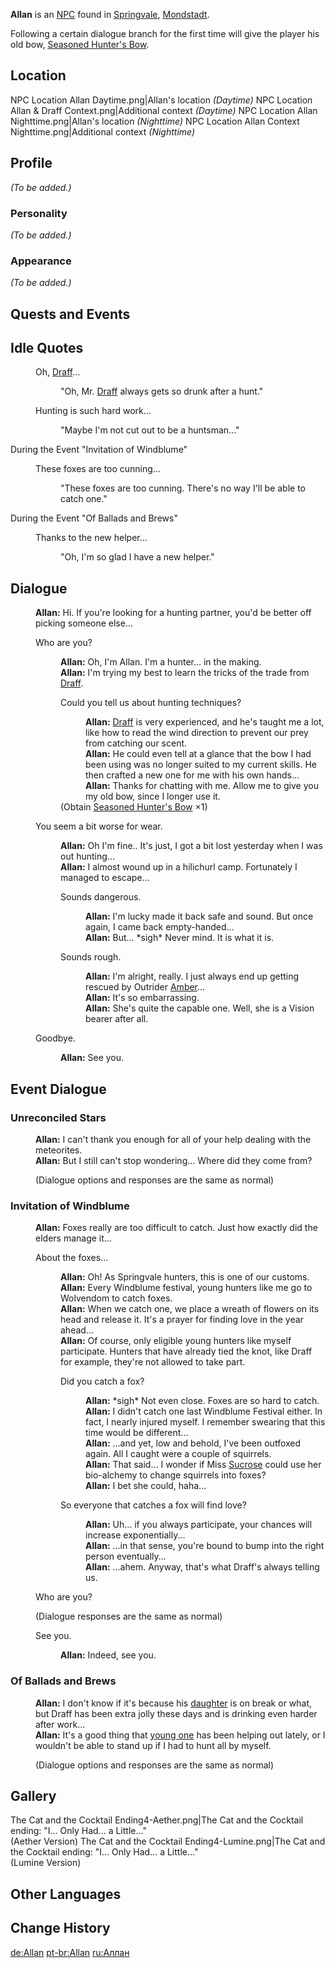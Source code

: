 {{Meta
<!-- REMOVE ANY LINE BELOW WHICH DOES NOT APPLY     -->
<!-- REMOVE THIS TEMPLATE AFTER ADDING MISSING INFO -->
|missing_NPC_profile  = yes
}}
{{Character Infobox
|type             = NPC
|image            = NPC Allan.png
|region           = Mondstadt
|title            = Hunter
|dialoguereward   = {{Card|Seasoned Hunter's Bow|1}}
}}
'''Allan''' is an [[NPC]] found in [[Springvale]], [[Mondstadt]].

Following a certain dialogue branch for the first time will give the player his old bow, [[Seasoned Hunter's Bow]].

==Location==
<gallery>
NPC Location Allan Daytime.png|Allan's location ''(Daytime)''
NPC Location Allan & Draff Context.png|Additional context ''(Daytime)''
NPC Location Allan Nighttime.png|Allan's location ''(Nighttime)''
NPC Location Allan Context Nighttime.png|Additional context ''(Nighttime)''
</gallery>

==Profile==
<!--detailed story/lore information goes here-->
''(To be added.)''

===Personality===
''(To be added.)''

===Appearance===
''(To be added.)''

==Quests and Events==
{{Quests and Events}}

==Idle Quotes==
{{Dialogue start}}
: {{DIcon|Idle}} Oh, [[Draff]]...
:: {{A|VO Allan 01.ogg}} "Oh, Mr. [[Draff]] always gets so drunk after a hunt."

: {{DIcon|Idle}} Hunting is such hard work...
:: {{A|VO Allan 02.ogg}} "Maybe I'm not cut out to be a huntsman..."
{{Dialogue end}}

;During the Event "Invitation of Windblume"
{{Dialogue start}}
: {{DIcon|Idle}} These foxes are too cunning...
:: {{A|VO Allan Invitation of Windblume 01.ogg}} "These foxes are too cunning. There's no way I'll be able to catch one."
{{Dialogue end}}

;During the Event "Of Ballads and Brews"
{{Dialogue start}}
: {{DIcon|Idle}} Thanks to the new helper...
:: {{A|VO Allan Of Ballads and Brews 01.ogg}} "Oh, I'm so glad I have a new helper."
{{Dialogue end}}

==Dialogue==
{{Dialogue start}}
:'''Allan:''' Hi. If you're looking for a hunting partner, you'd be better off picking someone else...
:{{DIcon}} Who are you?
::'''Allan:''' Oh, I'm Allan. I'm a hunter... in the making.
::'''Allan:''' I'm trying my best to learn the tricks of the trade from [[Draff]].
::{{DIcon|Reward}} Could you tell us about hunting techniques?
:::'''Allan:''' [[Draff]] is very experienced, and he's taught me a lot, like how to read the wind direction to prevent our prey from catching our scent.
:::'''Allan:''' He could even tell at a glance that the bow I had been using was no longer suited to my current skills. He then crafted a new one for me with his own hands...
:::'''Allan:''' Thanks for chatting with me. Allow me to give you my old bow, since I longer use it.
::;(Obtain [[Seasoned Hunter's Bow]] ×1)
:{{DIcon}} You seem a bit worse for wear.
::'''Allan:''' Oh I'm fine.. It's just, I got a bit lost yesterday when I was out hunting...
::'''Allan:''' I almost wound up in a hilichurl camp. Fortunately I managed to escape...
::{{DIcon}} Sounds dangerous.
:::'''Allan:''' I'm lucky made it back safe and sound. But once again, I came back empty-handed...
:::'''Allan:''' But... *sigh* Never mind. It is what it is.
::{{DIcon}} Sounds rough.
:::'''Allan:''' I'm alright, really. I just always end up getting rescued by Outrider [[Amber]]...
:::'''Allan:''' It's so embarrassing.
:::'''Allan:''' She's quite the capable one. Well, she is a Vision bearer after all.
:{{DIcon}} Goodbye.
::'''Allan:''' See you.
{{Dialogue end}}

==Event Dialogue==
===Unreconciled Stars===
{{Dialogue start}}
:'''Allan:''' I can't thank you enough for all of your help dealing with the meteorites.
:'''Allan:''' But I still can't stop wondering... Where did they come from?
:;(Dialogue options and responses are the same as normal)
{{Dialogue end}}

===Invitation of Windblume===
{{Dialogue start}}
:'''Allan:''' Foxes really are too difficult to catch. Just how exactly did the elders manage it...
:{{DIcon}} About the foxes...
::'''Allan:''' Oh! As Springvale hunters, this is one of our customs.
::'''Allan:''' Every Windblume festival, young hunters like me go to Wolvendom to catch foxes.
::'''Allan:''' When we catch one, we place a wreath of flowers on its head and release it. It's a prayer for finding love in the year ahead...
::'''Allan:''' Of course, only eligible young hunters like myself participate. Hunters that have already tied the knot, like Draff for example, they're not allowed to take part.
::{{DIcon}} Did you catch a fox?
:::'''Allan:''' *sigh* Not even close. Foxes are so hard to catch.
:::'''Allan:''' I didn't catch one last Windblume Festival either. In fact, I nearly injured myself. I remember swearing that this time would be different...
:::'''Allan:''' ...and yet, low and behold, I've been outfoxed again. All I caught were a couple of squirrels.
:::'''Allan:''' That said... I wonder if Miss [[Sucrose]] could use her bio-alchemy to change squirrels into foxes?
:::'''Allan:''' I bet she could, haha...
::{{DIcon}} So everyone that catches a fox will find love?
:::'''Allan:''' Uh... if you always participate, your chances will increase exponentially...
:::'''Allan:''' ...in that sense, you're bound to bump into the right person eventually...
:::'''Allan:''' ...ahem. Anyway, that's what Draff's always telling us.
:{{DIcon}} Who are you?
:;(Dialogue responses are the same as normal)
:{{DIcon}} See you.
::'''Allan:''' Indeed, see you.
{{Dialogue end}}

===Of Ballads and Brews===
{{Dialogue start}}
:'''Allan:''' I don't know if it's because his [[Diona|daughter]] is on break or what, but Draff has been extra jolly these days and is drinking even harder after work...
:'''Allan:''' It's a good thing that [[Razor|young one]] has been helping out lately, or I wouldn't be able to stand up if I had to hunt all by myself.
:;(Dialogue options and responses are the same as normal)
{{Dialogue end}}

==Gallery==
<gallery>
The Cat and the Cocktail Ending4-Aether.png|The Cat and the Cocktail ending: "I... Only Had... a Little..."<br />(Aether Version)
The Cat and the Cocktail Ending4-Lumine.png|The Cat and the Cocktail ending: "I... Only Had... a Little..."<br />(Lumine Version)
</gallery>

==Other Languages==
{{Other Languages
|default_hidden = 1
|en      = Allan
|zhs     = 艾伦
|zhs_rm  = Àilún
|zht     = 艾倫
|zht_rm  = Àilún
|ja      = エレン
|ja_rm   = Eren
|ko      = 앨런
|ko_rm   = Aelleon
|es      = Allan
|fr      = Allan
|ru      = Аллан
|th      = Allan
|vi      = Allan
|de      = Allan
|id      = Allan
|pt      = Allan
|tr      = 
|it      = 
}}

==Change History==
{{Change History|1.0}}

[[de:Allan]]
[[pt-br:Allan]]
[[ru:Аллан]]